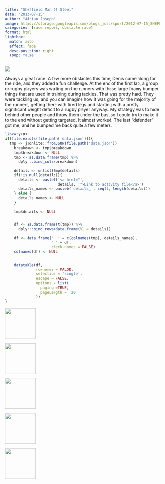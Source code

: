 ```yaml
---
title: "Sheffield Man Of Steel"
date: "2012-07-15"
author: "Adrian Joseph"
image: https://storage.googleapis.com/blogs_josa/sport/2012-07-15_SHEFFIELD_MAN_OF_STEEL/img/01.png
categories: [race report, obstacle race]
format: html
lightbox:
  match: auto
  effect: fade
  desc-position: right
  loop: false
---
```


![](https://storage.googleapis.com/blogs_josa/sport/2012-07-15_SHEFFIELD_MAN_OF_STEEL/img/01.png)

Always a great race. A few more obstacles this time, Denis came along for the ride, and they added a fun challenge. At the end of the first lap, a group or rugby players was waiting on the runners with those large foamy bumper things that are used in training during tackles. That was pretty hard. They were tackling us, and you can imagine how it was going for the majority of the runners, getting there with tired legs and starting with a pretty significant weight deficit to a rugby player anyway...My strategy was to hide behind other people and throw them under the bus, so I could try to make it to the end without getting targeted. It almost worked. The last "defender" got me, and he bumped me back quite a few meters.

```r
library(DT)
if(file.exists(file.path('data.json'))){
  tmp <- jsonlite::fromJSON(file.path('data.json'))
    breakdown <- tmp$breakdown
    tmp$breakdown <- NULL
    tmp <- as.data.frame(tmp) %>%
      dplyr::bind_cols(breakdown)

    details <- unlist(tmp$details)
    if(!is.null(details)){
      details <- paste0('<a href="',
                        details, '">Link to activity file</a>')
      details_names <- paste0('details_', seq(1, length(details)))
    } else {
      details_names <- NULL
    }

    tmp$details <- NULL


    df <- as.data.frame(t(tmp)) %>%
      dplyr::bind_rows(data.frame(V1 = details))

    df <- data.frame('  ' = c(colnames(tmp), details_names),
                     ' ' = df,
                     check.names = FALSE)
    colnames(df) <- NULL


    datatable(df,
              rownames = FALSE,
              selection = 'single',
              escape = FALSE,
              options = list(
                paging =TRUE,
                pageLength =  20
              ))
}
```





::: {layout-ncol=4}
![](https://storage.googleapis.com/blogs_josa/sport/2012-07-15_SHEFFIELD_MAN_OF_STEEL/img/00.png){ width="100" group="hi" }

![](https://storage.googleapis.com/blogs_josa/sport/2012-07-15_SHEFFIELD_MAN_OF_STEEL/img/01.png){ width="100" group="hi" }

![](https://storage.googleapis.com/blogs_josa/sport/2012-07-15_SHEFFIELD_MAN_OF_STEEL/img/02.jpg){ width="100" group="hi" }

![](https://storage.googleapis.com/blogs_josa/sport/2012-07-15_SHEFFIELD_MAN_OF_STEEL/img/03.jpg){ width="100" group="hi" }

![](https://storage.googleapis.com/blogs_josa/sport/2012-07-15_SHEFFIELD_MAN_OF_STEEL/img/04.jpg){ width="100" group="hi" }


:::
